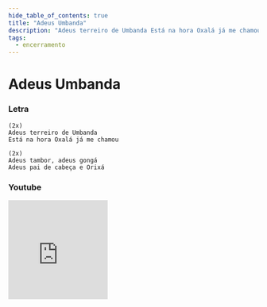 ```yaml
---
hide_table_of_contents: true
title: "Adeus Umbanda"
description: "Adeus terreiro de Umbanda Está na hora Oxalá já me chamou Adeus tambor, adeus gongá Adeus pai de cabeça e Orixá"
tags:
  - encerramento
---
```


# Adeus Umbanda

### Letra

```text
(2x)
Adeus terreiro de Umbanda
Está na hora Oxalá já me chamou

(2x)
Adeus tambor, adeus gongá
Adeus pai de cabeça e Orixá
```

### Youtube

<iframe
  width="200"
  height="200"
  src="https://www.youtube.com/embed/7WNydkdcPbs"
  title="YouTube video player"
  frameborder="0"
  allow="accelerometer; autoplay; clipboard-write; encrypted-media; gyroscope; picture-in-picture; web-share"
  referrerpolicy="strict-origin-when-cross-origin"
  allowfullscreen
></iframe>